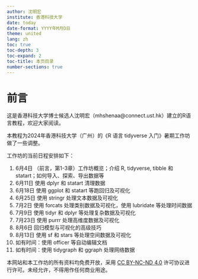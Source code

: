 ```yaml
---
author: 沈明宏
institute: 香港科技大学
date: today
date-format: YYYY年M月D日
theme: united
lang: zh
toc: true
toc-depth: 3
toc-expand: 2
toc-title: 本页目录
number-sections: true
---
```


# 前言 {.unnumbered}

这是香港科技大学博士候选人沈明宏（mhshenaa\@connect.ust.hk）建立的R语言教程，欢迎大家阅读。

本教程为2024年香港科技大学（广州）的《R 语言 tidyverse 入门》暑期工作坊做了一些调整。

工作坊的当前日程安排如下：

1. 6月4日 （前言，第1-3章）工作坊概览；介绍 R, tidyverse, tibble 和 statart；如何导入、探索、导出数据等
2. 6月11日 使用 dplyr 和 statart 清理数据
3. 6月18日 使用 ggplot 和 statart 等跑回归及可视化  
4. 6月25日 使用 stringr 处理文本数据及可视化  
5. 7月2日 使用 forcats 处理类别数据及可视化，使用 lubridate 等处理时间数据
6. 7月9日 使用 tidyr 和 dplyr 等处理复杂数据及可视化
7. 7月23日 使用 purrr 处理高维度数据及可视化
8. 8月6日 回归模型与可视化的高级技巧
9.  8月13日 使用 sf 和 stars 等处理空间数据及可视化
10. 如有时间：使用 officer 等自动编辑文档
11. 如有时间：使用 tidygraph 和 ggraph 处理网络数据

本网站和本工作坊的所有资料均免费开放，采用 [CC BY-NC-ND 4.0](https://creativecommons.org/licenses/by-nc-nd/4.0/) 许可协议进行许可。未经允许，不得用作任何商业用途。


